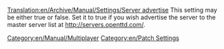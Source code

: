 [[Translation:en/Archive/Manual/Settings/Server advertise]]
This setting may be either true or false. Set it to true if you wish advertise the server to the master server list at http://servers.openttd.com/.
[[Category:en/Manual/Multiplayer]]
[[Category:en/Patch Settings]]


{{en/Stub}}